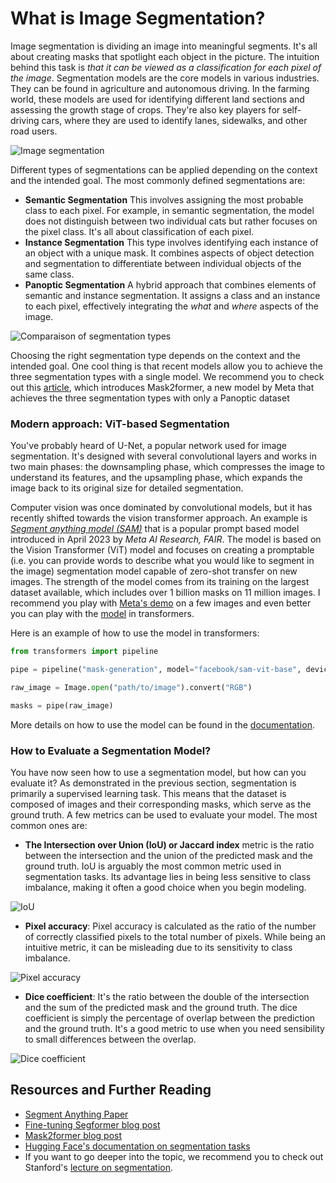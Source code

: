 # What is Image Segmentation?

Image segmentation is dividing an image into meaningful segments. It's all about creating masks that spotlight each object in the picture.
The intuition behind this task is _that it can be viewed as a classification for each pixel of the image_.
Segmentation models are the
core models in various industries. They can be found in agriculture and autonomous driving. In the farming world, these models are used
for identifying different land sections and assessing the growth stage of crops. They're also key players for self-driving cars, where
they are used to identify lanes, sidewalks, and other road users.

![Image segmentation](https://huggingface.co/datasets/hf-vision/course-assets/resolve/main/segmentation-example.png)

Different types of segmentations can be applied depending on the context and the intended goal.
The most commonly defined segmentations are:

- **Semantic Segmentation** This involves assigning the most probable class to each pixel. For example, in semantic segmentation,
  the model does not distinguish between two individual cats but rather focuses on the pixel class. It's all about classification of
  each pixel.
- **Instance Segmentation** This type involves identifying each instance of an object with a unique mask. It combines aspects of
  object detection and segmentation to differentiate between individual objects of the same class.
- **Panoptic Segmentation** A hybrid approach that combines elements of semantic and instance segmentation. It assigns a class and
  an instance to each pixel, effectively integrating the _what_ and _where_ aspects of the image.

![Comparaison of segmentation types](https://huggingface.co/datasets/hf-vision/course-assets/resolve/main/segmentation-types.png)

Choosing the right segmentation type depends on the context and the intended goal. One cool thing is that recent models allow you to achieve the three
segmentation types with a single model. We recommend you to check out this [article](https://huggingface.co/blog/mask2former), which introduces Mask2former,
a new model by Meta that achieves the three segmentation types with only a Panoptic dataset

### Modern approach: ViT-based Segmentation

You've probably heard of U-Net, a popular network used for image segmentation. It's designed with several convolutional layers and works
in two main phases: the downsampling phase, which compresses the image to understand its features, and the upsampling phase, which expands
the image back to its original size for detailed segmentation.

Computer vision was once dominated by convolutional models, but it has recently shifted towards the vision transformer approach.
An example is _[Segment anything model (SAM)](https://arxiv.org/abs/2304.02643)_ that is a popular prompt based model introduced
in April 2023 by _Meta AI Research, FAIR_. The model is based on the Vision Transformer (ViT) model and focuses on creating a promptable
(i.e. you can provide words to describe what you would like to segment in the image) segmentation model capable of
zero-shot transfer on new images. The strength of the model comes from its training on the largest dataset available, which includes over
1 billion masks on 11 million images. I recommend you play with [Meta's demo](https://segment-anything.com/) on a few images and even
better you can play with the [model](https://huggingface.co/ybelkada/segment-anything) in transformers.

Here is an example of how to use the model in transformers:

```python
from transformers import pipeline

pipe = pipeline("mask-generation", model="facebook/sam-vit-base", device=0)

raw_image = Image.open("path/to/image").convert("RGB")

masks = pipe(raw_image)
```

More details on how to use the model can be found in the [documentation](https://huggingface.co/docs/transformers/main/en/model_doc/sam).

### How to Evaluate a Segmentation Model?

You have now seen how to use a segmentation model, but how can you evaluate it? As demonstrated in the previous section, segmentation is
primarily a supervised learning task. This means that the dataset is composed of images and their corresponding masks, which serve as the
ground truth. A few metrics can be used to evaluate your model. The most common ones are:

- **The Intersection over Union (IoU) or Jaccard index** metric is the ratio between the intersection and the union of the predicted mask and the ground truth.
  IoU is arguably the most common metric used in segmentation tasks. Its advantage lies in being less sensitive to class imbalance, making
  it often a good choice when you begin modeling.

![IoU](https://huggingface.co/datasets/hf-vision/course-assets/resolve/main/iou.png)

- **Pixel accuracy**: Pixel accuracy is calculated as the ratio of the number of correctly classified pixels to the total number of pixels.
  While being an intuitive metric, it can be misleading due to its sensitivity to class imbalance.

![Pixel accuracy](https://huggingface.co/datasets/hf-vision/course-assets/resolve/main/pixel-accuracy.png)

- **Dice coefficient**: It's the ratio between the double of the intersection and the sum of the predicted mask and the ground truth.
  The dice coefficient is simply the percentage of overlap between the prediction and the ground truth. It's a good metric to use when
  you need sensibility to small differences between the overlap.

![Dice coefficient](https://huggingface.co/datasets/hf-vision/course-assets/resolve/main/dice-coefficient.png)

## Resources and Further Reading

- [Segment Anything Paper](https://arxiv.org/abs/2304.02643)
- [Fine-tuning Segformer blog post](https://huggingface.co/blog/fine-tune-segformer)
- [Mask2former blog post](https://huggingface.co/blog/mask2former)
- [Hugging Face's documentation on segmentation tasks](https://huggingface.co/docs/transformers/main/tasks/semantic_segmentation)
- If you want to go deeper into the topic, we recommend you to check out Stanford's [lecture on segmentation](https://www.youtube.com/watch?v=nDPWywWRIRo).
